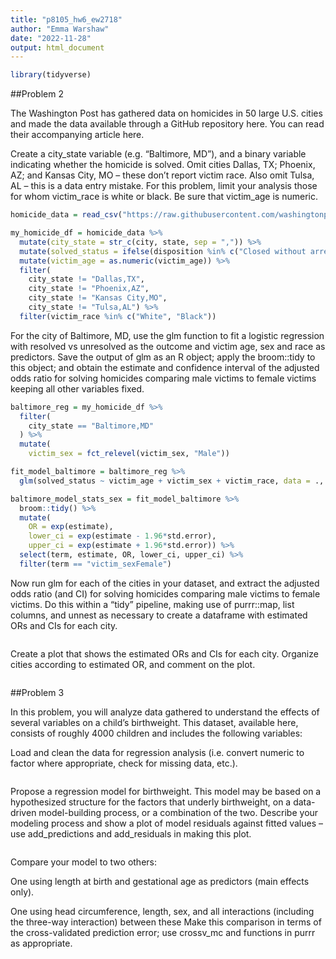 ```yaml
---
title: "p8105_hw6_ew2718"
author: "Emma Warshaw"
date: "2022-11-28"
output: html_document
---
```


```r
library(tidyverse)
```

##Problem 2

The Washington Post has gathered data on homicides in 50 large U.S. cities and made the data available through a GitHub repository here. You can read their accompanying article here.

Create a city_state variable (e.g. “Baltimore, MD”), and a binary variable indicating whether the homicide is solved. Omit cities Dallas, TX; Phoenix, AZ; and Kansas City, MO – these don’t report victim race. Also omit Tulsa, AL – this is a data entry mistake. For this problem, limit your analysis those for whom victim_race is white or black. Be sure that victim_age is numeric.

```r
homicide_data = read_csv("https://raw.githubusercontent.com/washingtonpost/data-homicides/master/homicide-data.csv")

my_homicide_df = homicide_data %>%
  mutate(city_state = str_c(city, state, sep = ",")) %>% 
  mutate(solved_status = ifelse(disposition %in% c("Closed without arrest", "Open/No arrest"), 0 , 1)) %>%
  mutate(victim_age = as.numeric(victim_age)) %>%
  filter(
    city_state != "Dallas,TX",
    city_state != "Phoenix,AZ",
    city_state != "Kansas City,MO",
    city_state != "Tulsa,AL") %>% 
  filter(victim_race %in% c("White", "Black"))
```

For the city of Baltimore, MD, use the glm function to fit a logistic regression with resolved vs unresolved as the outcome and victim age, sex and race as predictors. Save the output of glm as an R object; apply the broom::tidy to this object; and obtain the estimate and confidence interval of the adjusted odds ratio for solving homicides comparing male victims to female victims keeping all other variables fixed.

```r
baltimore_reg = my_homicide_df %>%
  filter(
    city_state == "Baltimore,MD"
  ) %>% 
  mutate(
    victim_sex = fct_relevel(victim_sex, "Male"))

fit_model_baltimore = baltimore_reg %>%
  glm(solved_status ~ victim_age + victim_sex + victim_race, data = ., family = binomial())

baltimore_model_stats_sex = fit_model_baltimore %>% 
  broom::tidy() %>%
  mutate(
    OR = exp(estimate),
    lower_ci = exp(estimate - 1.96*std.error), 
    upper_ci = exp(estimate + 1.96*std.error)) %>%
  select(term, estimate, OR, lower_ci, upper_ci) %>% 
  filter(term == "victim_sexFemale")
```

Now run glm for each of the cities in your dataset, and extract the adjusted odds ratio (and CI) for solving homicides comparing male victims to female victims. Do this within a “tidy” pipeline, making use of purrr::map, list columns, and unnest as necessary to create a dataframe with estimated ORs and CIs for each city.

```r

```

Create a plot that shows the estimated ORs and CIs for each city. Organize cities according to estimated OR, and comment on the plot.

```r

```

##Problem 3

In this problem, you will analyze data gathered to understand the effects of several variables on a child’s birthweight. This dataset, available here, consists of roughly 4000 children and includes the following variables:

Load and clean the data for regression analysis (i.e. convert numeric to factor where appropriate, check for missing data, etc.).

```r

```

Propose a regression model for birthweight. This model may be based on a hypothesized structure for the factors that underly birthweight, on a data-driven model-building process, or a combination of the two. Describe your modeling process and show a plot of model residuals against fitted values – use add_predictions and add_residuals in making this plot.

```r

```

Compare your model to two others:

One using length at birth and gestational age as predictors (main effects only). 

One using head circumference, length, sex, and all interactions (including the three-way interaction) between these
Make this comparison in terms of the cross-validated prediction error; use crossv_mc and functions in purrr as appropriate.

```r

```



